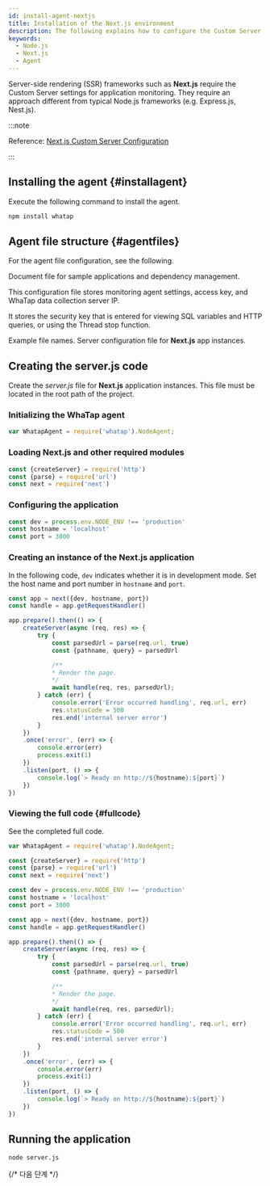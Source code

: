 ```yaml
---
id: install-agent-nextjs
title: Installation of the Next.js environment
description: The following explains how to configure the Custom Server for monitoring the Node.js applications in the server-side rendering (SSR) framework such as Next.js.
keywords:
  - Node.js
  - Next.js
  - Agent
---
```


Server-side rendering (SSR) frameworks such as **Next.js** require the Custom Server settings for application monitoring. They require an approach different from typical Node.js frameworks (e.g. Express.js, Nest.js).

:::note

Reference: [Next.js Custom Server Configuration](https://nextjs.org/docs/pages/building-your-application/configuring/custom-server)

:::

## Installing the agent {#installagent}

Execute the following command to install the agent.

```bash title="BASH"
npm install whatap
```

## Agent file structure {#agentfiles}

For the agent file configuration, see the following.

<Filetree name="whatap">

<FiletreeItem name="package.json" type="file">Document file for sample applications and dependency management.</FiletreeItem>

<FiletreeItem name="whatap.conf" type="file">This configuration file stores monitoring agent settings, access key, and WhaTap data collection server IP.</FiletreeItem>

<FiletreeItem name="security.conf (or paramkey.txt)" type="file">It stores the security key that is entered for viewing SQL variables and HTTP queries, or using the Thread stop function.</FiletreeItem>

<FiletreeItem name="server.js" type="file">Example file names. Server configuration file for **Next.js** app instances.</FiletreeItem>

</Filetree>

## Creating the server.js code

Create the _server.js_ file for **Next.js** application instances. This file must be located in the root path of the project.

### Initializing the WhaTap agent

```javascript title="server.js"
var WhatapAgent = require('whatap').NodeAgent;
```

### Loading Next.js and other required modules

```javascript title="server.js"
const {createServer} = require('http')
const {parse} = require('url')
const next = require('next')
```

### Configuring the application

```javascript title="server.js"
const dev = process.env.NODE_ENV !== 'production'
const hostname = 'localhost'
const port = 3000
```

### Creating an instance of the Next.js application

In the following code, `dev` indicates whether it is in development mode. Set the host name and port number in `hostname` and `port`.

```javascript title="server.js"
const app = next({dev, hostname, port})
const handle = app.getRequestHandler()

app.prepare().then(() => {
    createServer(async (req, res) => {
        try {
            const parsedUrl = parse(req.url, true)
            const {pathname, query} = parsedUrl

            /**
            * Render the page.
            */
            await handle(req, res, parsedUrl);
        } catch (err) {
            console.error('Error occurred handling', req.url, err)
            res.statusCode = 500
            res.end('internal server error')
        }
    })
    .once('error', (err) => {
        console.error(err)
        process.exit(1)
    })
    .listen(port, () => {
        console.log(`> Ready on http://${hostname}:${port}`)
    })
})
```

### Viewing the full code {#fullcode}

See the completed full code.

```javascript title="server.js"
var WhatapAgent = require('whatap').NodeAgent;

const {createServer} = require('http')
const {parse} = require('url')
const next = require('next')

const dev = process.env.NODE_ENV !== 'production'
const hostname = 'localhost'
const port = 3000

const app = next({dev, hostname, port})
const handle = app.getRequestHandler()

app.prepare().then(() => {
    createServer(async (req, res) => {
        try {
            const parsedUrl = parse(req.url, true)
            const {pathname, query} = parsedUrl

            /**
            * Render the page.
            */
            await handle(req, res, parsedUrl);
        } catch (err) {
            console.error('Error occurred handling', req.url, err)
            res.statusCode = 500
            res.end('internal server error')
        }
    })
    .once('error', (err) => {
        console.error(err)
        process.exit(1)
    })
    .listen(port, () => {
        console.log(`> Ready on http://${hostname}:${port}`)
    })
})
```

## Running the application

```bash title="SH"
node server.js
```

{/* 다음 단계 */}

<NextSteps />
